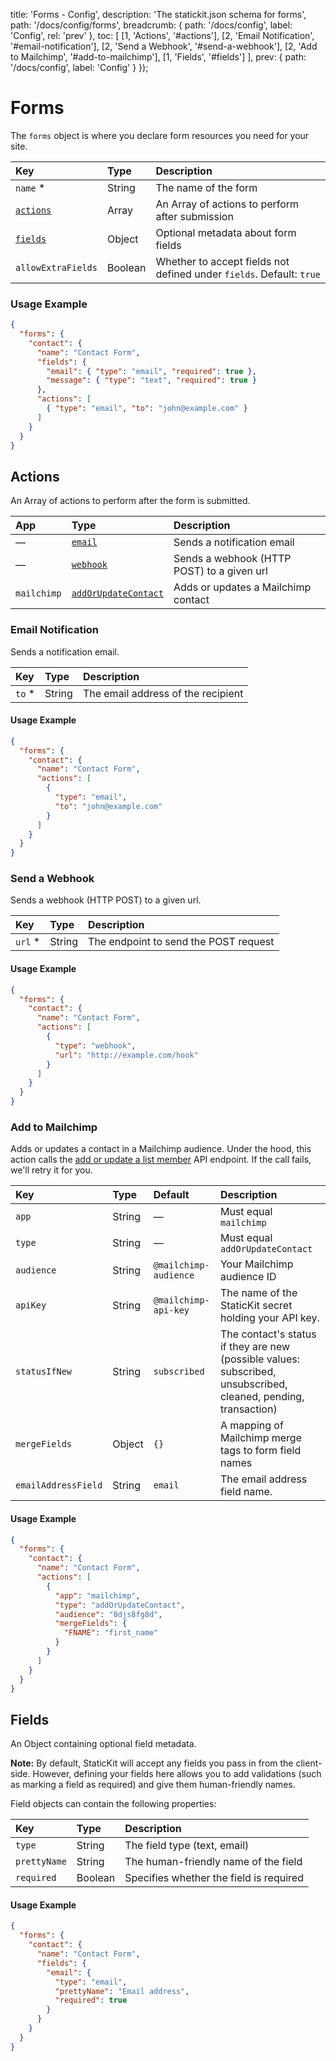 
  title: 'Forms - Config',
  description: 'The statickit.json schema for forms',
  path: '/docs/config/forms',
  breadcrumb: {
    path: '/docs/config',
    label: 'Config',
    rel: 'prev'
  },
  toc: [
    [1, 'Actions', '#actions'],
    [2, 'Email Notification', '#email-notification'],
    [2, 'Send a Webhook', '#send-a-webhook'],
    [2, 'Add to Mailchimp', '#add-to-mailchimp'],
    [1, 'Fields', '#fields']
  ],
  prev: {
    path: '/docs/config',
    label: 'Config'
  }
});

# Forms

The `forms` object is where you declare form resources you need for your site.

| Key                           | Type                     | Description                                                  |
| :---------------------------- | :----------------------- | :----------------------------------------------------------- |
| `name` *                      | String                   | The name of the form                                         |
| [`actions`](#actions)         | Array                    | An Array of actions to perform after submission              |
| [`fields`](#fields)           | Object                   | Optional metadata about form fields                          |
| `allowExtraFields`            | Boolean                  | Whether to accept fields not defined under `fields`. Default: `true` |

### Usage Example

```json
{
  "forms": {
    "contact": {
      "name": "Contact Form",
      "fields": {
        "email": { "type": "email", "required": true },
        "message": { "type": "text", "required": true }
      },
      "actions": [
        { "type": "email", "to": "john@example.com" }
      ]
    }
  }
}
```

## Actions

An Array of actions to perform after the form is submitted.

| App                     | Type                              | Description                                                  |
| :---------------------- | :-------------------------------- | :----------------------------------------------------------- |
| —                      | [`email`](#email-notification)    | Sends a notification email                                   |
| —                      | [`webhook`](#send-a-webhook)      | Sends a webhook (HTTP POST) to a given url                   |
| `mailchimp`             | [`addOrUpdateContact`](#add-to-mailchimp) | Adds or updates a Mailchimp contact                  |

### Email Notification

Sends a notification email.

| Key                        | Type                     | Description                                                  |
| :------------------------- | :----------------------- | :----------------------------------------------------------- |
| `to` *                     | String                   | The email address of the recipient                           |

#### Usage Example

```json
{
  "forms": {
    "contact": {
      "name": "Contact Form",
      "actions": [
        {
          "type": "email",
          "to": "john@example.com"
        }
      ]
    }
  }
}
```

### Send a Webhook

Sends a webhook (HTTP POST) to a given url.

| Key                        | Type                     | Description                                                  |
| :------------------------- | :----------------------- | :----------------------------------------------------------- |
| `url` *                    | String                   | The endpoint to send the POST request                        |

#### Usage Example

```json
{
  "forms": {
    "contact": {
      "name": "Contact Form",
      "actions": [
        {
          "type": "webhook",
          "url": "http://example.com/hook"
        }
      ]
    }
  }
}
```

### Add to Mailchimp

Adds or updates a contact in a Mailchimp audience. Under the hood, this action calls the [add or update a list member](https://mailchimp.com/developer/reference/lists/list-members/#put_/lists/-list_id-/members/-subscriber_hash-) API endpoint. If the call fails, we'll retry it for you.

| Key                        | Type                     | Default                        | Description                                                  |
| :------------------------- | :----------------------- | :----------------------------- | :----------------------------------------------------------- |
| `app`                      | String                   | —                             | Must equal `mailchimp`                                       |
| `type`                      | String                  | —                             |  Must equal `addOrUpdateContact`                             |
| `audience`                 | String                   | `@mailchimp-audience`          | Your Mailchimp audience ID                                   |
| `apiKey`                   | String                   | `@mailchimp-api-key`           | The name of the StaticKit secret holding your API key.       |
| `statusIfNew`              | String                   | `subscribed`                   | The contact's status if they are new (possible values: subscribed, unsubscribed, cleaned, pending, transaction) |
| `mergeFields`              | Object                   | `{}`                           | A mapping of Mailchimp merge tags to form field names        |
| `emailAddressField`        | String                   | `email`                        | The email address field name.                                |

#### Usage Example

```json
{
  "forms": {
    "contact": {
      "name": "Contact Form",
      "actions": [
        {
          "app": "mailchimp",
          "type": "addOrUpdateContact",
          "audience": "8djs8fg8d",
          "mergeFields": {
            "FNAME": "first_name"
          }
        }
      ]
    }
  }
}
```

## Fields

An Object containing optional field metadata. 

**Note:** By default, StaticKit will accept any fields you pass in from the client-side. However, defining your fields here allows you to add validations (such as marking a field as required) and give them human-friendly names.

Field objects can contain the following properties:

| Key                                  | Type                   | Description                                                     |
| :----------------------------------- | :--------------------- | :-------------------------------------------------------------- |
| `type`                               | String                 | The field type (text, email)                                    |
| `prettyName`                         | String                 | The human-friendly name of the field                            |
| `required`                           | Boolean                | Specifies whether the field is required                         |

#### Usage Example

```json
{
  "forms": {
    "contact": {
      "name": "Contact Form",
      "fields": {
        "email": {
          "type": "email",
          "prettyName": "Email address",
          "required": true
        }
      }
    }
  }
}
```
